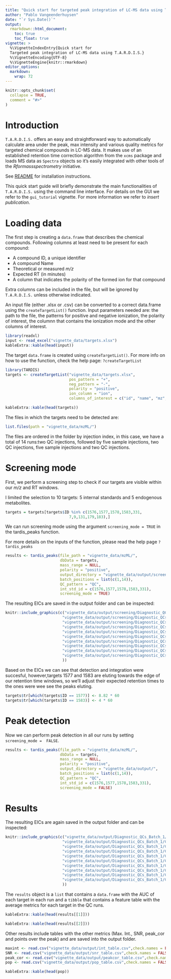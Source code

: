 ```yaml
---
title: "Quick start for targeted peak integration of LC-MS data using T.A.R.D.I.S."
author: "Pablo Vangeenderhuysen"
date: "`r Sys.Date()`"
output: 
  rmarkdown::html_document:
    toc: true
    toc_float: true
vignette: >
  %\VignetteIndexEntry{Quick start for
  Targeted peak integration of LC-MS data using T.A.R.D.I.S.}
  %\VignetteEncoding{UTF-8}
  %\VignetteEngine{knitr::rmarkdown}
editor_options: 
  markdown: 
    wrap: 72
---
```


```r
knitr::opts_chunk$set(
  collapse = TRUE,
  comment = "#>"
)
```

# Introduction

`T.A.R.D.I.S.` offers an easy and straightforward way to automatically
calculate area under the peak, max intensity and various quality metrics
for targeted chemical compounds in LC-MS data. It makes use of an
established retention time correction algorithm from the `xcms` package
and loads MS data as `Spectra` objects so it's easily integrated with
other tools of the *Rformassspectrometry* initiative.

See
[README](https://github.com/pablovgd/T.A.R.D.I.S./blob/main/README.md)
for installation instructions.

This quick start guide will briefly demonstrate the main functionalities
of `T.A.R.D.I.S.` using the command line interface. For details on the GUI we 
refer to the `gui_tutorial ` vignette. For more information we refer 
to *insert publication*.

# Loading data

The first step is creating a `data.frame` that describes the chemical
compounds. Following columns at least need to be present for each
compound:

-   A compound ID, a unique identifier
-   A compound Name
-   Theoretical or measured *m/z*
-   Expected RT (in minutes)
-   A column that indicates the polarity of the formed ion for that
    compound

Extra columns can be included in the file, but will be ignored by
`T.A.R.D.I.S.` unless otherwise indicated.

An input file (either .xlsx or .csv) can be converted to a correct
data.frame using the `createTargetList()` function. 
Input parameters needed are: the path to the file, the
patterns for positive and negative ionization, the polarity of interest,
the columnn that contains the ionization mode and the other columns of
interest.

```r
library(readxl)
input <- read_excel("vignette_data/targets.xlsx")
kableExtra::kable(head(input))
```

The target `data.frame` is created using `createTargetList()`.
For more info on how to use the function, check the help page: `?createTargetList`

```r
library(TARDIS)
targets <- createTargetList("vignette_data/targets.xlsx",
                            pos_pattern = "+",
                            neg_pattern = "-",
                            polarity = "positive",
                            ion_column = "ion",
                            columns_of_interest = c("id", "name", "mz", "rt"))

kableExtra::kable(head(targets))
```

The files in which the targets need to be detected are:

```r
list.files(path = "vignette_data/mzML/")
```
The files are ordered in the folder by injection index, in this case, we
have a total of 14 runs:two QC injections, followed by five sample injections, 
two QC injections, five sample injections and two QC injections. 

# Screening mode

First, we perform a screening step to check if our targets are visible
within our *m/z* and RT windows.

I limited the selection to 10 targets: 5 internal standards and 5 endogenous
metabolites.

```r
targets = targets[targets$ID %in% c(1576,1577,1578,1583,331,
                            7,9,131,179,183),]
```

We can run screening mode using the argument `screening_mode = TRUE` in
the tardis_peaks function.

For more details on the inputs of the function, please read the help page
`?tardis_peaks`

```r
results <- tardis_peaks(file_path = "vignette_data/mzML/",
                        dbData = targets,
                        mass_range = NULL,
                        polarity = "positive",
                        output_directory = "vignette_data/output/screening/",
                        batch_positions = list(c(1,14)),
                        QC_pattern = "QC",
                        int_std_id = c(1576,1577,1578,1583,331),
                        screening_mode = TRUE)
```

The resulting EICs are saved in the output folder and can be inspected:

```r
knitr::include_graphics(c("vignette_data/output/screening/Diagnostic_QCs_Batch_1/Component_7.png",
                         "vignette_data/output/screening/Diagnostic_QCs_Batch_1/Component_9.png",
                         "vignette_data/output/screening/Diagnostic_QCs_Batch_1/Component_131.png",
                         "vignette_data/output/screening/Diagnostic_QCs_Batch_1/Component_179.png",
                         "vignette_data/output/screening/Diagnostic_QCs_Batch_1/Component_183.png",
                         "vignette_data/output/screening/Diagnostic_QCs_Batch_1/Component_331.png",
                         "vignette_data/output/screening/Diagnostic_QCs_Batch_1/Component_1576.png",
                         "vignette_data/output/screening/Diagnostic_QCs_Batch_1/Component_1577.png",
                         "vignette_data/output/screening/Diagnostic_QCs_Batch_1/Component_1578.png",
                         "vignette_data/output/screening/Diagnostic_QCs_Batch_1/Component_1583.png"
                         ))
```

Based on the EICs we can see that detection and integration were succesful, 
however,targets 1577 and 1583 are eluting towards the edge of our retention time
windows, so we'll adjust their expected retention times to the ones were wee see
the peaks eluting.


```r
targets$tr[which(targets$ID == 1577)] <- 8.82 * 60
targets$tr[which(targets$ID == 1583)] <- 4 * 60
```

# Peak detection

Now we can perform peak detection in all our runs by setting 
`screening_mode =  FALSE`.


```r
results <- tardis_peaks(file_path = "vignette_data/mzML/",
                        dbData = targets,
                        mass_range = NULL,
                        polarity = "positive",
                        output_directory = "vignette_data/output/",
                        batch_positions = list(c(1,14)),
                        QC_pattern = "QC",
                        int_std_id = c(1576,1577,1578,1583,331),
                        screening_mode = FALSE)
```
# Results

The resulting EICs are again saved in the output folder and can be inspected:

```r
knitr::include_graphics(c("vignette_data/output/Diagnostic_QCs_Batch_1/Component_7.png",
                         "vignette_data/output/Diagnostic_QCs_Batch_1/Component_9.png",
                         "vignette_data/output/Diagnostic_QCs_Batch_1/Component_131.png",
                         "vignette_data/output/Diagnostic_QCs_Batch_1/Component_179.png",
                         "vignette_data/output/Diagnostic_QCs_Batch_1/Component_183.png",
                         "vignette_data/output/Diagnostic_QCs_Batch_1/Component_331.png",
                         "vignette_data/output/Diagnostic_QCs_Batch_1/Component_1576.png",
                         "vignette_data/output/Diagnostic_QCs_Batch_1/Component_1577.png",
                         "vignette_data/output/Diagnostic_QCs_Batch_1/Component_1578.png",
                         "vignette_data/output/Diagnostic_QCs_Batch_1/Component_1583.png"
                         ))
```

The `results` object is a `list` that contains a `data.frame` with the AUC of
each target in each run and a `tibble` that contains a feature table with the 
average metrics for each target in the QC runs.

```r
kableExtra::kable(head(results[[1]]))

```


```r
kableExtra::kable(head(results[[2]]))

```

Other results include tables with the other metrics (Max. Int., SNR, peak_cor 
and points over the peak) and are saved into the output folder.

```r
maxint <- read.csv("vignette_data/output/int_table.csv",check.names = FALSE)
SNR <- read.csv("vignette_data/output/snr_table.csv",check.names = FALSE)
peak_cor <- read.csv("vignette_data/output/peakcor_table.csv",check.names = FALSE)
pop <- read.csv("vignette_data/output/pop_table.csv",check.names = FALSE)
```

```r
kableExtra::kable(head(pop))
```

